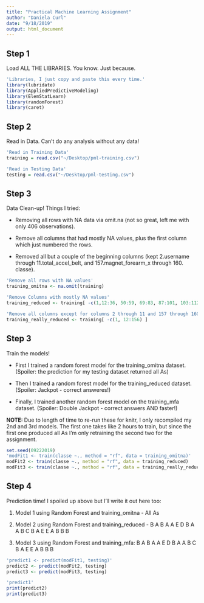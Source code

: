 ```yaml
---
title: "Practical Machine Learning Assignment"
author: "Daniela Curl"
date: "9/18/2019"
output: html_document
---
```


## Step 1
Load ALL THE LIBRARIES. You know. Just because.

```r
'Libraries, I just copy and paste this every time.'
library(lubridate) 
library(AppliedPredictiveModeling)
library(ElemStatLearn)
library(randomForest)
library(caret)
```

## Step 2

Read in Data. Can't do any analysis without any data!

```r
'Read in Training Data'
training = read.csv("~/Desktop/pml-training.csv")

'Read in Testing Data'
testing = read.csv("~/Desktop/pml-testing.csv")
```
## Step 3

Data Clean-up! Things I tried:

- Removing all rows with NA data via omit.na (not so great, left me with only 406 observations).

- Remove all columns that had mostly NA values, plus the first column which just numbered the rows.

- Removed all but a couple of the beginning columns (kept 2.username through 11.total_accel_belt, and 157.magnet_forearm_x through 160. classe).

```r
'Remove all rows with NA values'
training_omitna <- na.omit(training)

'Remove Columns with mostly NA values'
training_reduced <- training[ -c(1,12:36, 50:59, 69:83, 87:101, 103:112, 125:139, 141:150) ]

'Remove all columns except for columns 2 through 11 and 157 through 160'
training_really_reduced <- training[ -c(1, 12:156) ]
```
## Step 3

Train the models!

- First I trained a random forest model for the training_omitna dataset. (Spoiler: the prediction for my testing dataset returned all As) 

- Then I trained a random forest model for the training_reduced dataset. (Spoiler: Jackpot - correct answeres!)

- Finally, I trained another random forest model on the training_mfa dataset. (Spoiler: Double Jackpot - correct answers AND faster!)

**NOTE: **Due to length of time to re-run these for knitr, I only recompiled my 2nd and 3rd models. The first one takes like 2 hours to train, but since the first one produced all As I'm only retraining the second two for the assignment.

```r
set.seed(09222019)
'modFit1 <- train(classe ~., method = "rf", data = training_omitna)'
modFit2 <- train(classe ~., method = "rf", data = training_reduced)
modFit3 <- train(classe ~., method = "rf", data = training_really_reduced)
```

## Step 4

Prediction time! I spoiled up above but I'll write it out here too:

1. Model 1 using Random Forest and training_omitna - All As

2. Model 2 using Random Forest and training_reduced - B A B A A E D B A A B C B A E E A B B B

3. Model 3 using Random Forest and training_mfa: B A B A A E D B A A B C B A E E A B B B


```r
'predict1 <- predict(modFit1, testing)'
predict2 <- predict(modFit2, testing)
predict3 <- predict(modFit3, testing)

'predict1'
print(predict2)
print(predict3)
```
